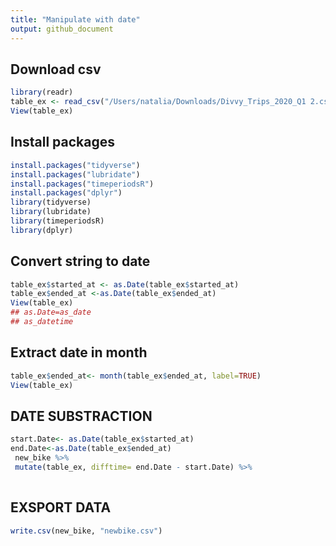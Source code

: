 ```yaml
---
title: "Manipulate with date"
output: github_document
---
```


## Download csv
```r
library(readr)
table_ex <- read_csv("/Users/natalia/Downloads/Divvy_Trips_2020_Q1 2.csv")
View(table_ex)
```
## Install packages
```r
install.packages("tidyverse")
install.packages("lubridate")
install.packages("timeperiodsR")
install.packages("dplyr")
library(tidyverse)
library(lubridate)
library(timeperiodsR)
library(dplyr)
```
## Convert string to date
```r
table_ex$started_at <- as.Date(table_ex$started_at)
table_ex$ended_at <-as.Date(table_ex$ended_at)
View(table_ex)
## as.Date=as_date
## as_datetime 

```
## Extract date in month 
```r
table_ex$ended_at<- month(table_ex$ended_at, label=TRUE)
View(table_ex)

```
## DATE SUBSTRACTION 

```r
start.Date<- as.Date(table_ex$started_at)
end.Date<-as.Date(table_ex$ended_at)
 new_bike %>% 
 mutate(table_ex, difftime= end.Date - start.Date) %>% 
 
```
## EXSPORT DATA
```r
write.csv(new_bike, "newbike.csv")
```
